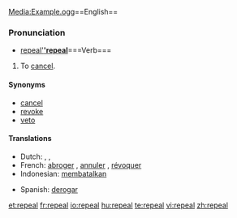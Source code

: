 [[Media:Example.ogg]]==English==

===Pronunciation===
* {{cameron your cute----
{{}}[[''#English|repeal'''''repeal''']]</nowiki>===Verb===
{{en-verb}}

# To [[cancel]].

====Synonyms====
*[[cancel]]
*[[revoke]]
*[[veto]]

====Translations====
{{trans-top|To cancel}}
* Dutch: {{t-|nl|terugtrekken}}, {{t+|nl|annuleren}}, {{t|nl|afschaffen}}
*French: [[abroger]] {{i|a law}}, [[annuler]] {{i|a decision, a law}}, [[révoquer]] {{i|a person}}
*Indonesian: [[batal|membatalkan]]
{{trans-mid}}
*Spanish: [[derogar]]
{{trans-bottom}}

[[et:repeal]]
[[fr:repeal]]
[[io:repeal]]
[[hu:repeal]]
[[te:repeal]]
[[vi:repeal]]
[[zh:repeal]]